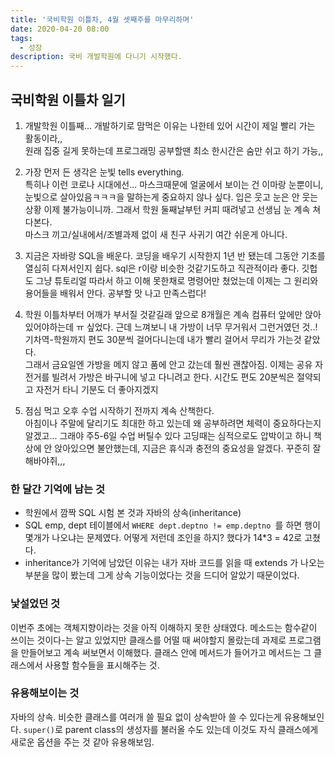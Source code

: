 ```yaml
---
title: '국비학원 이틀차, 4월 셋째주를 마무리하며'
date: 2020-04-20 08:00
tags:
  - 성장
description: 국비 개발학원에 다니기 시작했다.
---
```


## 국비학원 이틀차 일기

1. 개발학원 이틀째... 개발하기로 맘먹은 이유는 나한테 있어 시간이 제일 빨리 가는 활동이라,,  
   원래 집중 길게 못하는데 프로그래밍 공부할땐 최소 한시간은 숨만 쉬고 하기 가능,,

2. 가장 먼저 든 생각은 눈빛 tells everything.  
   특히나 이런 코로나 시대에선... 마스크때문에 얼굴에서 보이는 건 이마랑 눈뿐이니, 눈빛으로 살아있음ㅋㅋㅋ을 말하는게 중요하지 않나 싶다.
   입은 웃고 눈은 안 웃는 상황 이제 불가능이니까. 그래서 학원 둘째날부턴 커피 때려넣고 선생님 눈 계속 쳐다본다.  
   마스크 끼고/실내에서/조별과제 없이 새 친구 사귀기 여간 쉬운게 아니다.

3. 지금은 자바랑 SQL을 배운다. 코딩을 배우기 시작한지 1년 반 됐는데 그동안 기초를 열심히 다져서인지 쉽다.
   sql은 r이랑 비슷한 것같기도하고 직관적이라 좋다. 깃헙도 그냥 튜토리얼 따라서 하고 이해 못한채로 명령어만 쳤었는데
   이제는 그 원리와 용어들을 배워서 안다. 공부할 맛 나고 만족스럽다!

4. 학원 이틀차부터 어깨가 부서질 것같길래 앞으로 8개월은 계속 컴퓨터 앞에만 앉아있어야하는데 ㅠ 싶었다.
   근데 느껴보니 내 가방이 너무 무거워서 그런거였던 것..!  
   기차역-학원까지 편도 30분씩 걸어다니는데 내가 빨리 걸어서 무리가 가는것 같았다.  
   그래서 금요일엔 가방을 메지 않고 품에 안고 갔는데 훨씬 괜찮아짐. 이제는 공유 자전거를 빌려서 가방은 바구니에 넣고 다니려고 한다.
   시간도 편도 20분씩은 절약되고 자전거 타니 기분도 더 좋아지겠지

5. 점심 먹고 오후 수업 시작하기 전까지 계속 산책한다.  
   아침이나 주말에 달리기도 최대한 하고 있는데 왜 공부하려면 체력이 중요하다는지 알겠고...
   그래야 주5-6일 수업 버틸수 있다 고딩때는 심적으로도 압박이고 하니 책상에 안 앉아있으면 불안했는데,
   지금은 휴식과 충전의 중요성을 알겠다. 꾸준히 잘 해바야쥐,,,

### 한 달간 기억에 남는 것

- 학원에서 깜짝 SQL 시험 본 것과 자바의 상속(inheritance) 
- SQL emp, dept 테이블에서 `WHERE dept.deptno != emp.deptno `를 하면 행이 몇개가 나오냐는 문제였다. 
어떻게 저런데 조인을 하지? 했다가 14*3 = 42로 고쳤다. 
- inheritance가 기억에 남았던 이유는 내가 자바 코드를 읽을 때 extends 가 나오는 부분을 많이 봤는데 그게 상속 기능이었다는 것을 드디어 알았기 때문이었다.

### 낯설었던 것

이번주 초에는 객체지향이라는 것을 아직 이해하지 못한 상태였다. 
메소드는 함수같이 쓰이는 것이다-는 알고 있었지만 클래스를 어떨 때 써야할지 몰랐는데 과제로 프로그램을 만들어보고 
계속 써보면서 이해했다. 클래스 안에 메서드가 들어가고 메서드는 그 클래스에서 사용할 함수들을 표시해주는 것.

### 유용해보이는 것

자바의 상속. 비슷한 클래스를 여러개 쓸 필요 없이 상속받아 쓸 수 있다는게 유용해보인다. 
`super()`로 parent class의 생성자를 불러올 수도 있는데 이것도 자식 클래스에게 새로운 옵션을 주는 것 같아 유용해보임.
